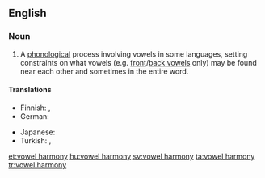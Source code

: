 {{wikipedia}}
==English==

===Noun===
{{en-noun|head=[[vowel]] [[harmony]]|vowel harmonies}}

# {{linguistics}} A [[phonological]] process involving vowels in some languages, setting constraints on what vowels (e.g. [[front vowel|front]]/[[back vowel|back vowels]] only) may be found near each other and sometimes in the entire word.

====Translations====
{{trans-top|phonological process}}
* Finnish: {{t+|fi|vokaalisointu}}, {{t-|fi|vokaaliharmonia}}
* German: {{t+|de|Vokalharmonie|f}}
{{trans-mid}}
* Japanese: {{t-|ja|母音調和|tr=ぼいんちょうわ, boin chōwa}}
* Turkish: {{t+|tr|ünlü uyumu}},  {{t+|tr|sesli uyumu}}
{{trans-bottom}}

[[et:vowel harmony]]
[[hu:vowel harmony]]
[[sv:vowel harmony]]
[[ta:vowel harmony]]
[[tr:vowel harmony]]